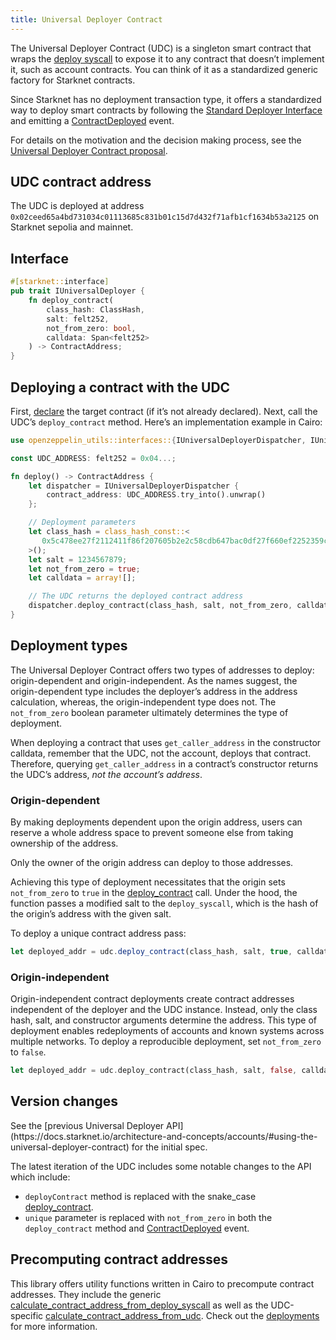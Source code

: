 ```yaml
---
title: Universal Deployer Contract
---
```


The Universal Deployer Contract (UDC) is a singleton smart contract that wraps the [deploy syscall](https://docs.starknet.io/architecture-and-concepts/smart-contracts/system-calls-cairo1/#deploy) to expose it to any contract that doesn’t implement it, such as account contracts. You can think of it as a standardized generic factory for Starknet contracts.

Since Starknet has no deployment transaction type, it offers a standardized way to deploy smart contracts by following the [Standard Deployer Interface](https://community.starknet.io/t/snip-deployer-contract-interface/2772) and emitting a [ContractDeployed](api/udc#IUniversalDeployer-ContractDeployed) event.

For details on the motivation and the decision making process, see the [Universal Deployer Contract proposal](https://community.starknet.io/t/universal-deployer-contract-proposal/1864).

## UDC contract address

The UDC is deployed at address `0x02ceed65a4bd731034c01113685c831b01c15d7d432f71afb1cf1634b53a2125` on Starknet sepolia and mainnet.

## Interface

```rust
#[starknet::interface]
pub trait IUniversalDeployer {
    fn deploy_contract(
        class_hash: ClassHash,
        salt: felt252,
        not_from_zero: bool,
        calldata: Span<felt252>
    ) -> ContractAddress;
}
```

## Deploying a contract with the UDC

First, [declare](https://docs.starknet.io/architecture-and-concepts/network-architecture/transactions/#declare-transaction) the target contract (if it’s not already declared).
Next, call the UDC’s `deploy_contract` method.
Here’s an implementation example in Cairo:

```rust
use openzeppelin_utils::interfaces::{IUniversalDeployerDispatcher, IUniversalDeployerDispatcherTrait};

const UDC_ADDRESS: felt252 = 0x04...;

fn deploy() -> ContractAddress {
    let dispatcher = IUniversalDeployerDispatcher {
        contract_address: UDC_ADDRESS.try_into().unwrap()
    };

    // Deployment parameters
    let class_hash = class_hash_const::<
       0x5c478ee27f2112411f86f207605b2e2c58cdb647bac0df27f660ef2252359c6
    >();
    let salt = 1234567879;
    let not_from_zero = true;
    let calldata = array![];

    // The UDC returns the deployed contract address
    dispatcher.deploy_contract(class_hash, salt, not_from_zero, calldata.span())
}
```

## Deployment types

The Universal Deployer Contract offers two types of addresses to deploy: origin-dependent and origin-independent.
As the names suggest, the origin-dependent type includes the deployer’s address in the address calculation,
whereas, the origin-independent type does not.
The `not_from_zero` boolean parameter ultimately determines the type of deployment.

<Callout type='warn'>


When deploying a contract that uses `get_caller_address` in the constructor calldata, remember that the UDC, not the account, deploys that contract.
Therefore, querying `get_caller_address` in a contract’s constructor returns the UDC’s address, _not the account’s address_.

</Callout>

### Origin-dependent

By making deployments dependent upon the origin address, users can reserve a whole address space to prevent someone else from taking ownership of the address.

Only the owner of the origin address can deploy to those addresses.

Achieving this type of deployment necessitates that the origin sets `not_from_zero` to `true` in the [deploy_contract](api/udc#UniversalDeployer-deploy_contract) call.
Under the hood, the function passes a modified salt to the `deploy_syscall`, which is the hash of the origin’s address with the given salt.

To deploy a unique contract address pass:

```js
let deployed_addr = udc.deploy_contract(class_hash, salt, true, calldata.span());
```

### Origin-independent

Origin-independent contract deployments create contract addresses independent of the deployer and the UDC instance.
Instead, only the class hash, salt, and constructor arguments determine the address.
This type of deployment enables redeployments of accounts and known systems across multiple networks.
To deploy a reproducible deployment, set `not_from_zero` to `false`.

```rust
let deployed_addr = udc.deploy_contract(class_hash, salt, false, calldata.span());
```

## Version changes

<Callout>
See the [previous Universal Deployer API](https://docs.starknet.io/architecture-and-concepts/accounts/#using-the-universal-deployer-contract) for the initial spec.
</Callout>

The latest iteration of the UDC includes some notable changes to the API which include:

* `deployContract` method is replaced with the snake_case [deploy_contract](api/udc#UniversalDeployer-deploy_contract).
* `unique` parameter is replaced with `not_from_zero` in both the `deploy_contract` method and [ContractDeployed](api/udc#IUniversalDeployer-ContractDeployed) event.

## Precomputing contract addresses

This library offers utility functions written in Cairo to precompute contract addresses.
They include the generic [calculate_contract_address_from_deploy_syscall](api/utilities#deployments-calculate_contract_address_from_deploy_syscall) as well as the UDC-specific [calculate_contract_address_from_udc](api/utilities#deployments-calculate_contract_address_from_udc).
Check out the [deployments](api/utilities#deployments) for more information.
